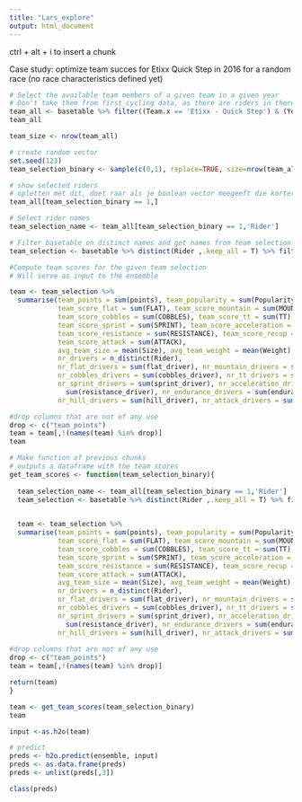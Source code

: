 ```yaml
---
title: "Lars_explore"
output: html_document
---
```

ctrl + alt + i to insert a chunk


Case study: optimize team succes for Etixx Quick Step in 2016 for a random race (no race characteristics defined yet)

```r
# Select the available team members of a given team in a given year
# Don't take them from first_cycling data, as there are riders in there who don't appear in pro_cycling_data
team_all <- basetable %>% filter((Team.x == 'Etixx - Quick Step') & (Year == 2016)) %>% distinct(Rider,.keep_all = T) %>% select(Rider,Team.x)
team_all
```


```r
team_size <- nrow(team_all)
```

```r
# create random vector
set.seed(123)
team_selection_binary <- sample(c(0,1), replace=TRUE, size=nrow(team_all))
```



```r
# show selected riders
# opletten met dit, doet raar als je boolean vector meegeeft die korter is dan lengte van dataframe
team_all[team_selection_binary == 1,]
```

```r
# Select rider names
team_selection_name <- team_all[team_selection_binary == 1,'Rider']
```

```r
# Filter basetable on distinct names and get names from team selection. Filtering on distinct names first is necessary, otherwise you get the same riders multiple times. Not what we want. 
team_selection <- basetable %>% distinct(Rider ,.keep_all = T) %>% filter(Rider %in% team_selection_name)
```

```r
#Compute team scores for the given team selection
# Will serve as input to the ensemble

team <- team_selection %>%
  summarise(team_points = sum(points), team_popularity = sum(Popularity), team_potential = sum(Potential),
            team_score_flat = sum(FLAT), team_score_mountain = sum(MOUNTAIN), team_score_downhill = sum(DOWNHILL),
            team_score_cobbles = sum(COBBLES), team_score_tt = sum(TT), team_score_prologue = sum(PROLOGUE),
            team_score_sprint = sum(SPRINT), team_score_acceleration = sum(ACCELERATION), team_score_endurance = sum(ENDURANCE),
            team_score_resistance = sum(RESISTANCE), team_score_recup = sum(RECUP), team_score_hill = sum(HILL),
            team_score_attack = sum(ATTACK), 
            avg_team_size = mean(Size), avg_team_weight = mean(Weight),
            nr_drivers = n_distinct(Rider),
            nr_flat_drivers = sum(flat_driver), nr_mountain_drivers = sum(mountain_driver), nr_downhill_drivers = sum(downhill_driver),
            nr_cobbles_drivers = sum(cobbles_driver), nr_tt_drivers = sum(tt_driver), nr_prologue_drivers = sum(prologue_driver),
            nr_sprint_drivers = sum(sprint_driver), nr_acceleration_drivers = sum(acceleration_driver), nr_resistance_drivers =
              sum(resistance_driver), nr_endurance_drivers = sum(endurance_driver), nr_recup_drivers = sum(recup_driver), 
            nr_hill_drivers = sum(hill_driver), nr_attack_drivers = sum(attack_driver), avg_age_drivers = mean(age))

#drop columns that are not of any use
drop <- c("team_points")
team = team[,!(names(team) %in% drop)]
team
```



```r
# Make function of previous chunks
# outputs a dataframe with the team scores
get_team_scores <- function(team_selection_binary){
  
  team_selection_name <- team_all[team_selection_binary == 1,'Rider']
  team_selection <- basetable %>% distinct(Rider ,.keep_all = T) %>% filter(Rider %in% team_selection_name)

  
  team <- team_selection %>%
  summarise(team_points = sum(points), team_popularity = sum(Popularity), team_potential = sum(Potential),
            team_score_flat = sum(FLAT), team_score_mountain = sum(MOUNTAIN), team_score_downhill = sum(DOWNHILL),
            team_score_cobbles = sum(COBBLES), team_score_tt = sum(TT), team_score_prologue = sum(PROLOGUE),
            team_score_sprint = sum(SPRINT), team_score_acceleration = sum(ACCELERATION), team_score_endurance = sum(ENDURANCE),
            team_score_resistance = sum(RESISTANCE), team_score_recup = sum(RECUP), team_score_hill = sum(HILL),
            team_score_attack = sum(ATTACK), 
            avg_team_size = mean(Size), avg_team_weight = mean(Weight),
            nr_drivers = n_distinct(Rider),
            nr_flat_drivers = sum(flat_driver), nr_mountain_drivers = sum(mountain_driver), nr_downhill_drivers = sum(downhill_driver),
            nr_cobbles_drivers = sum(cobbles_driver), nr_tt_drivers = sum(tt_driver), nr_prologue_drivers = sum(prologue_driver),
            nr_sprint_drivers = sum(sprint_driver), nr_acceleration_drivers = sum(acceleration_driver), nr_resistance_drivers =
              sum(resistance_driver), nr_endurance_drivers = sum(endurance_driver), nr_recup_drivers = sum(recup_driver), 
            nr_hill_drivers = sum(hill_driver), nr_attack_drivers = sum(attack_driver), avg_age_drivers = mean(age))
  
#drop columns that are not of any use
drop <- c("team_points")
team = team[,!(names(team) %in% drop)]

return(team)
}
```

```r
team <- get_team_scores(team_selection_binary)
team
```




```r
input <-as.h2o(team)
```

```r
# predict
preds <- h2o.predict(ensemble, input)
preds <- as.data.frame(preds)
preds <- unlist(preds[,3])
```
```r
class(preds)
```





